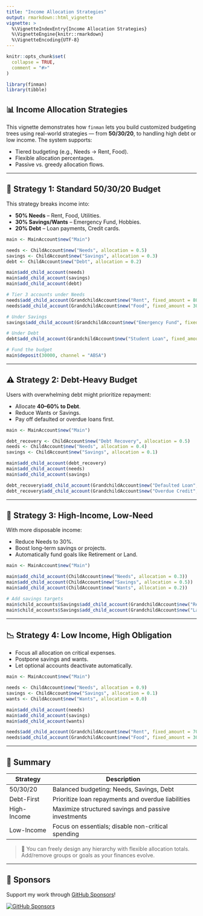```yaml
---
title: "Income Allocation Strategies"
output: rmarkdown::html_vignette
vignette: >
  %\VignetteIndexEntry{Income Allocation Strategies}
  %\VignetteEngine{knitr::rmarkdown}
  %\VignetteEncoding{UTF-8}
---
```


```r
knitr::opts_chunk$set(
  collapse = TRUE,
  comment = "#>"
)
```

```r
library(finman)
library(tibble)
```


## 📊 Income Allocation Strategies

This vignette demonstrates how `finman` lets you build customized budgeting trees using real-world strategies — from **50/30/20**, to handling high debt or low income. The system supports:

- Tiered budgeting (e.g., Needs → Rent, Food).
- Flexible allocation percentages.
- Passive vs. greedy allocation flows.

---

## 📁 Strategy 1: Standard 50/30/20 Budget

This strategy breaks income into:

- **50% Needs** – Rent, Food, Utilities.
- **30% Savings/Wants** – Emergency Fund, Hobbies.
- **20% Debt** – Loan payments, Credit cards.

```r
main <- MainAccount$new("Main")

needs <- ChildAccount$new("Needs", allocation = 0.5)
savings <- ChildAccount$new("Savings", allocation = 0.3)
debt <- ChildAccount$new("Debt", allocation = 0.2)

main$add_child_account(needs)
main$add_child_account(savings)
main$add_child_account(debt)

# Tier 3 accounts under Needs
needs$add_child_account(GrandchildAccount$new("Rent", fixed_amount = 8000, freq = 30, due_date = Sys.Date() + 7))
needs$add_child_account(GrandchildAccount$new("Food", fixed_amount = 3000, freq = 30, due_date = Sys.Date() + 7))

# Under Savings
savings$add_child_account(GrandchildAccount$new("Emergency Fund", fixed_amount = 5000, freq = 30, due_date = Sys.Date() + 7))

# Under Debt
debt$add_child_account(GrandchildAccount$new("Student Loan", fixed_amount = 6000, freq = 30, due_date = Sys.Date() + 7))

# Fund the budget
main$deposit(30000, channel = "ABSA")
```

---

## ⚠️ Strategy 2: Debt-Heavy Budget

Users with overwhelming debt might prioritize repayment:

- Allocate **40–60% to Debt**.
- Reduce Wants or Savings.
- Pay off defaulted or overdue loans first.

```r
main <- MainAccount$new("Main")

debt_recovery <- ChildAccount$new("Debt Recovery", allocation = 0.5)
needs <- ChildAccount$new("Needs", allocation = 0.4)
savings <- ChildAccount$new("Savings", allocation = 0.1)

main$add_child_account(debt_recovery)
main$add_child_account(needs)
main$add_child_account(savings)

debt_recovery$add_child_account(GrandchildAccount$new("Defaulted Loan", fixed_amount = 15000, freq = 30, due_date = Sys.Date()))
debt_recovery$add_child_account(GrandchildAccount$new("Overdue Credit", fixed_amount = 12000, freq = 30, due_date = Sys.Date()))
```

---

## 💼 Strategy 3: High-Income, Low-Need

With more disposable income:

- Reduce Needs to 30%.
- Boost long-term savings or projects.
- Automatically fund goals like Retirement or Land.

```r
main <- MainAccount$new("Main")

main$add_child_account(ChildAccount$new("Needs", allocation = 0.3))
main$add_child_account(ChildAccount$new("Savings", allocation = 0.5))
main$add_child_account(ChildAccount$new("Wants", allocation = 0.2))

# Add savings targets
main$child_accounts$Savings$add_child_account(GrandchildAccount$new("Retirement", fixed_amount = 8000, freq = 30, due_date = Sys.Date() + 30))
main$child_accounts$Savings$add_child_account(GrandchildAccount$new("Land Purchase", fixed_amount = 10000, freq = 60, due_date = Sys.Date() + 60))
```

---

## 📉 Strategy 4: Low Income, High Obligation

- Focus all allocation on critical expenses.
- Postpone savings and wants.
- Let optional accounts deactivate automatically.

```r
main <- MainAccount$new("Main")

needs <- ChildAccount$new("Needs", allocation = 0.9)
savings <- ChildAccount$new("Savings", allocation = 0.1)
wants <- ChildAccount$new("Wants", allocation = 0.0)

main$add_child_account(needs)
main$add_child_account(savings)
main$add_child_account(wants)

needs$add_child_account(GrandchildAccount$new("Rent", fixed_amount = 7000, freq = 30, due_date = Sys.Date() + 5))
needs$add_child_account(GrandchildAccount$new("Food", fixed_amount = 3000, freq = 30, due_date = Sys.Date() + 5))
```

---

## 🧠 Summary

| Strategy    | Description                                         |
| ----------- | --------------------------------------------------- |
| 50/30/20    | Balanced budgeting: Needs, Savings, Debt            |
| Debt-First  | Prioritize loan repayments and overdue liabilities  |
| High-Income | Maximize structured savings and passive investments |
| Low-Income  | Focus on essentials; disable non-critical spending  |

> 🧹 You can freely design any hierarchy with flexible allocation totals. Add/remove groups or goals as your finances evolve.

---
## 💖 Sponsors

Support my work through [GitHub Sponsors](https://github.com/sponsors/statisticsguru1)!

[![GitHub Sponsors](https://img.shields.io/github/sponsors/statisticsguru1?style=flat-square)](https://github.com/sponsors/statisticsguru1)
